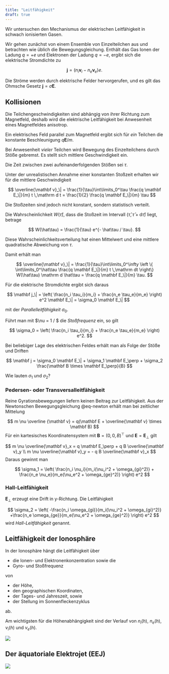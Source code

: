 ```yaml
---
title: "Leitfähigkeit"
draft: true
---
```


Wir untersuchen den Mechanismus der elektrischen Leitfähigkeit in schwach ionisierten Gasen.

Wir gehen zunächst von einem Ensemble von Einzelteilchen aus und betrachten wie üblich die Bewegungsgleichung. Enthält das Gas Ionen der Ladung $q=+e$ und Elektronen der Ladung $q=-e$, ergibt sich die elektrische Stromdichte zu

$$
\mathbf j = (n_i \mathbf v_i - n_e \mathbf v_e) e.
$$

Die Ströme werden durch elektrische Felder hervorgerufen, und es gilt das Ohmsche Gesetz $\mathbf j = \sigma \mathbf E$.

<!-- Es besteht eine Abhängigkeit der Leitfähigkeit von den Teilchendaten und dem Magnetfeld.-->

## Kollisionen

Die Teilchengeschwindigkeiten sind abhängig von ihrer Richtung zum Magnetfeld, deshalb wird die elektrische Leitfähigkeit bei Anwesenheit eines Magnetfeldes anisotrop.

Ein elektrisches Feld parallel zum Magnetfeld ergibt sich für *ein* Teilchen die konstante Beschleunigung $q \mathbf E / m$.

Bei Anwesenheit *vieler* Teilchen wird Bewegung des Einzelteilchens durch Stöße gebremst. Es stellt sich mittlere Geschwindigkeit ein.

Die Zeit zwischen zwei aufeinanderfolgenden Stößen sei $\tau$.

Unter der unrealistischen Annahme einer konstanten Stoßzeit erhalten wir für die mittlere Geschwindigkeit

$$
\overline{\mathbf v}_\| = \frac{1}{\tau}\int\limits_0^\tau \frac{q \mathbf E_\|}{m} t \,\mathrm d t =
\frac{1}{2} \frac{q \mathbf E_\|}{m} \tau
$$

Die Stoßzeiten sind jedoch nicht konstant, sondern statistisch verteilt.

Die Wahrscheinlichkeit $W(\hat \tau)$, dass die Stoßzeit im Intervall $(\hat\tau, \hat\tau + \mathrm d\hat\tau)$ liegt, betrage

$$
W(\hat\tau) = \frac{1}{\tau} e^{- \hat\tau / \tau}.
$$

Diese Wahrscheinlichkeitsverteilung hat einen Mittelwert und eine mittlere quadratische Abweichung von $\tau$.

Damit erhält man

$$
\overline{\mathbf v}_\| = \frac{1}{\tau}\int\limits_0^\infty 
\left \{
\int\limits_0^\hat\tau \frac{q \mathbf E_\|}{m} t \,\mathrm dt 
\right\}
W(\hat\tau) \mathrm d \hat\tau = \frac{q \mathbf E_\|}{m} \tau.
$$

Für die elektrische Stromdichte ergibt sich daraus

$$
\mathbf j_\| = \left(
\frac{n_i \tau_i}{m_i} 
+
\frac{n_e \tau_e}{m_e}
\right) e^2 \mathbf E_\| = \sigma_0 \mathbf E_\|
$$

mit der *Parallelleitfähigkeit* $\sigma_0$.

Führt man mit \$\\nu = 1 / \tau\$ die *Stoßfrequenz* ein, so gilt

$$
\sigma_0 = \left(
\frac{n_i \tau_i}{m_i} 
+
\frac{n_e \tau_e}{m_e}
\right) e^2.
$$

Bei beliebiger Lage des elektrischen Feldes erhält man als Folge der Stöße und Driften

$$
\mathbf j = \sigma_0 \mathbf E_\| + \sigma_1 \mathbf E_\perp + \sigma_2 \frac{\mathbf B \times \mathbf E_\perp}{B}
$$

Wie lauten $\sigma_1$ und $\sigma_2$?

### Pedersen- oder Transversalleitfähigkeit

Reine Gyrationsbewegungen liefern keinen Beitrag zur Leitfähigkeit. Aus der Newtonschen Bewegungsgleichung @eq-newton erhält man bei zeitlicher Mittelung

$$
m \nu \overline {\mathbf v} = q(\mathbf E + \overline{\mathbf v} \times \mathbf B) 
$$ Für ein kartesisches Koordinatensystem mit $\mathbf B = (0, 0, B)^\top$ und $\mathbf E = \mathbf E_\perp$ gilt

$$
m \nu \overline{\mathbf v}_x = q \mathbf E_\perp + q B \overline{\mathbf v}_y  \\
m \nu \overline{\mathbf v}_y = - q B \overline{\mathbf v}_x
$$ Daraus gewinnt man

$$
\sigma_1 = \left(    \frac{n_i \nu_i}{m_i(\nu_i^2 + \omega_{gi}^2)} +    \frac{n_e \nu_e}{m_e(\nu_e^2 + \omega_{ge}^2)}    \right) e^2
$$

### Hall-Leitfähigkeit

$\mathbf E_\perp$ erzeugt eine Drift in y-Richtung. Die Leitfähigkeit

$$
\sigma_2 = \left(    -\frac{n_i \omega_{gi}}{m_i(\nu_i^2 + \omega_{gi}^2)}    +\frac{n_e \omega_{ge}}{m_e(\nu_e^2 + \omega_{ge}^2)}    \right) e^2
$$ wird *Hall-Leitfähigkeit* genannt.

## Leitfähigkeit der Ionosphäre

In der Ionosphäre hängt die Leitfähigkeit über

-   die Ionen- und Elektronenkonzentration sowie die
-   Gyro- und Stoßfrequenz

von

-   der Höhe,
-   den geographischen Koordinaten,
-   der Tages- und Jahreszeit, sowie
-   der Stellung im Sonnenfleckenzyklus

ab.

Am wichtigsten für die Höhenabhängigkeit sind der Verlauf von $n_i(h)$, $n_e(h)$, $\nu_i(h)$ und $\nu_e(h)$.

![](images/hoehenabh_stossfreq.png)

## Der äquatoriale Elektrojet (EEJ)

![](images/aequator_leitf.png)
